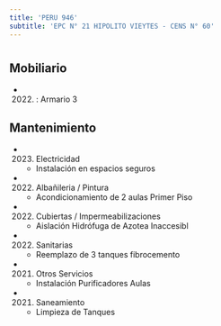 ```yaml
---
title: 'PERU 946'
subtitle: 'EPC N° 21 HIPOLITO VIEYTES - CENS N° 60'
---
```


#


## Mobiliario

*  (2022) : Armario 3 





## Mantenimiento

*  (2023) Electricidad 
    + Instalación en espacios seguros

*  (2022) Albañileria / Pintura 
    + Acondicionamiento de 2 aulas Primer Piso

*  (2022) Cubiertas / Impermeabilizaciones 
    + Aislación Hidrófuga de Azotea Inaccesibl

*  (2022) Sanitarias 
    + Reemplazo de 3 tanques fibrocemento

*  (2021) Otros Servicios 
    + Instalación Purificadores Aulas

*  (2021) Saneamiento 
    + Limpieza de Tanques




